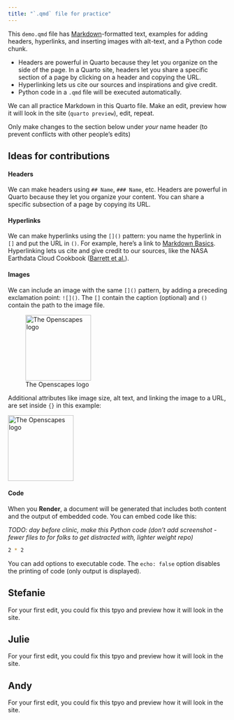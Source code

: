 ```yaml
---
title: "`.qmd` file for practice"
---
```


This `demo.qmd` file has [Markdown](https://quarto.org/docs/authoring/markdown-basics.html)-formatted text, examples for adding headers, hyperlinks, and inserting images with alt-text, and a Python code chunk.

-   Headers are powerful in Quarto because they let you organize on the side of the page. In a Quarto site, headers let you share a specific section of a page by clicking on a header and copying the URL.
-   Hyperlinking lets us cite our sources and inspirations and give credit.
-   Python code in a `.qmd` file will be executed automatically.

We can all practice Markdown in this Quarto file. Make an edit, preview how it will look in the site (`quarto preview`), edit, repeat.

::: callout-note
Only make changes to the section below under *your* name header (to prevent conflicts with other people's edits)
:::

## Ideas for contributions

#### **Headers**

We can make headers using `## Name`, `### Name`, etc. Headers are powerful in Quarto because they let you organize your content. You can share a specific subsection of a page by copying its URL.

#### **Hyperlinks**

We can make hyperlinks using the `[]()` pattern: you name the hyperlink in `[]` and put the URL in `()`. For example, here's a link to [Markdown Basics](https://quarto.org/docs/authoring/markdown-basics.html). Hyperlinking lets us cite and give credit to our sources, like the NASA Earthdata Cloud Cookbook ([Barrett et al.](https://nasa-openscapes.github.io/earthdata-cloud-cookbook/)).

#### **Images**

We can include an image with the same `[]()` pattern, by adding a preceding exclamation point: `![]()`. The `[]` contain the caption (optional) and `()` contain the path to the image file.

![The Openscapes logo](/images/openscapes_hex.png){width="150"}

Additional attributes like image size, alt text, and linking the image to a URL, are set inside `{}` in this example:

[![The Openscapes logo](/images/openscapes_hex.png){fig-alt="Openscapes logo. A hexagonal shape with orange border, yellow background, the word openscapes in orange above a cartoon evoking a landscape of data plots" width="150"}](https://openscapes.org/)

#### **Code**

When you **Render**, a document will be generated that includes both content and the output of embedded code. You can embed code like this:

*TODO: day before clinic, make this Python code (don't add screenshot - fewer files to for folks to get distracted with, lighter weight repo)*

```bash
2 * 2
```

You can add options to executable code. The `echo: false` option disables the printing of code (only output is displayed).


## Stefanie

For your first edit, you could fix this tpyo and preview how it will look in the site.


## Julie

For your first edit, you could fix this tpyo and preview how it will look in the site.

## Andy

For your first edit, you could fix this tpyo and preview how it will look in the site.


